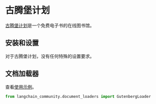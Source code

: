 # 古腾堡计划

[古腾堡计划](https://www.gutenberg.org/about/)是一个免费电子书的在线图书馆。

## 安装和设置

对于古腾堡计划，没有任何特殊的设置要求。

## 文档加载器

查看[使用示例](/docs/integrations/document_loaders/gutenberg)。

```python
from langchain_community.document_loaders import GutenbergLoader
```